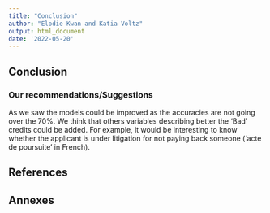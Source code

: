 ```yaml
---
title: "Conclusion"
author: "Elodie Kwan and Katia Voltz"
output: html_document
date: '2022-05-20'
---
```



## Conclusion

### Our recommendations/Suggestions 
As we saw the models could be improved as the accuracies are not going over the 70%. We think that others variables describing better the 'Bad' credits could be added. For example, it would be interesting to know whether the applicant is under litigation for not paying back someone ('acte de poursuite' in French).

## References 

## Annexes 